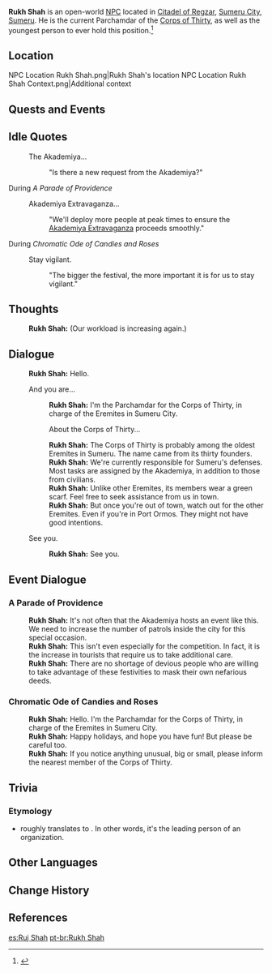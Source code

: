 {{Character Infobox
|type             = Open-World NPC
|image            = NPC Rukh Shah.png
|region           = Sumeru
|location         = Sumeru
|affiliation      = Corps of Thirty
|title            = Parchamdar of the Corps of Thirty
|ancestry         = <!-- Clan/family -->
|father           = 
|mother           = 
|spouse           = 
|sibling          = 
|child            = 
|relative         = 
}}
'''Rukh Shah''' is an open-world [[NPC]] located in [[Citadel of Regzar]], [[Sumeru City]], [[Sumeru]]. He is the current Parchamdar of the [[Corps of Thirty]], as well as the youngest person to ever hold this position.<ref>{{Ref/NPC|Sekkura}}</ref>

==Location==
<gallery>
NPC Location Rukh Shah.png|Rukh Shah's location
NPC Location Rukh Shah Context.png|Additional context
</gallery>
<!--
==Profile==
''(To be added.)''

===Appearance===
''(To be added.)''
-->
==Quests and Events==
{{Quests and Events}}

==Idle Quotes==
{{Dialogue Start}}
: {{DIcon|Idle}} The Akademiya...
:: {{A|VO Rukh Shah 01.ogg}} "Is there a new request from the Akademiya?"
{{Dialogue End}}

;During ''A Parade of Providence''
{{Dialogue Start}}
:{{DIcon|Idle}} Akademiya Extravaganza...
::{{A|VO Rukh Shah A Parade of Providence 01.ogg}} "We'll deploy more people at peak times to ensure the [[Akademiya Extravaganza]] proceeds smoothly."
{{Dialogue End}}

;During ''Chromatic Ode of Candies and Roses''
{{Dialogue Start}}
:{{DIcon|Idle}} Stay vigilant.
::{{A|VO Rukh Shah Chromatic Ode of Candies and Roses 01.ogg}} "The bigger the festival, the more important it is for us to stay vigilant."
{{Dialogue End}}

==Thoughts==
{{All Schemes to Know Explanation|name=Rukh Shah}}
:{{A|VO Rukh Shah All Schemes to Know 01.ogg}} '''Rukh Shah:''' (Our workload is increasing again.)

==Dialogue==
{{Dialogue Start}}
:'''Rukh Shah:''' Hello.
:{{DIcon}} And you are...
::'''Rukh Shah:''' I'm the Parchamdar for the Corps of Thirty, in charge of the Eremites in Sumeru City.
::{{DIcon}} About the Corps of Thirty...
::'''Rukh Shah:''' The Corps of Thirty is probably among the oldest Eremites in Sumeru. The name came from its thirty founders.
::'''Rukh Shah:''' We're currently responsible for Sumeru's defenses. Most tasks are assigned by the Akademiya, in addition to those from civilians.
::'''Rukh Shah:''' Unlike other Eremites, its members wear a green scarf. Feel free to seek assistance from us in town.
::'''Rukh Shah:''' But once you're out of town, watch out for the other Eremites. Even if you're in Port Ormos. They might not have good intentions.
:{{DIcon}} See you.
::'''Rukh Shah:''' See you.
{{Dialogue End}}

==Event Dialogue==
===A Parade of Providence===
{{Dialogue Start}}
:'''Rukh Shah:''' It's not often that the Akademiya hosts an event like this. We need to increase the number of patrols inside the city for this special occasion.
:'''Rukh Shah:''' This isn't even especially for the competition. In fact, it is the increase in tourists that require us to take additional care.
:'''Rukh Shah:''' There are no shortage of devious people who are willing to take advantage of these festivities to mask their own nefarious deeds.
{{Dialogue End}}

===Chromatic Ode of Candies and Roses===
{{Dialogue Start}}
:'''Rukh Shah:''' Hello. I'm the Parchamdar for the Corps of Thirty, in charge of the Eremites in Sumeru City.
:'''Rukh Shah:''' Happy holidays, and hope you have fun! But please be careful too.
:'''Rukh Shah:''' If you notice anything unusual, big or small, please inform the nearest member of the Corps of Thirty.
{{Dialogue End}}

==Trivia==
===Etymology===
* {{lang|''Parchamdar''|fa=پرچمدار}} roughly translates to {{w|Standard-bearer}}. In other words, it's the leading person of an organization.

==Other Languages==
{{Other Languages
|default_hidden = 1
|en      = Rukh Shah
|zhs     = 鲁克沙
|zhs_rm  = Lǔkè Shā
|zht     = 魯克沙
|zht_rm  = Lǔkè Shā
|ja      = ルコシャ
|ja_rm   = Ruko Sha
|ko      = 루크 샤
|es      = Ruj Shah
|fr      = Rukh Shah
|ru      = Рукх-шах
|th      = Rukh Shah
|vi      = Rukh Shah
|de      = Rukh Shah
|id      = Rukh Shah
|pt      = Rukh Shah
|tr      = Rukh Shah
|it      = Rukh Shah
}}

==Change History==
{{Change History|3.0}}

==References==
{{Reflist}}

[[es:Ruj Shah]]
[[pt-br:Rukh Shah]]